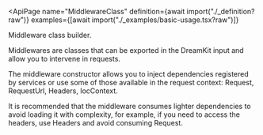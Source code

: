 
<ApiPage
  name="MiddlewareClass"
  definition={await import("./_definition?raw")}
  examples={[await import("./_examples/basic-usage.tsx?raw")]}
>

Middleware class builder.

Middlewares are classes that can be exported in the DreamKit input and allow
you to intervene in requests.

The middleware constructor allows you to inject dependencies registered by
services or use some of those available in the request context: Request,
RequestUrl, Headers, IocContext.

It is recommended that the middleware consumes lighter dependencies to avoid
loading it with complexity, for example, if you need to access the headers,
use Headers and avoid consuming Request.

</ApiPage>
